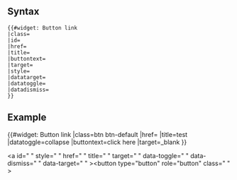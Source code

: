 <noinclude>
{{CSP alert}}
==Syntax==
<pre>
{{#widget: Button link
|class=
|id=
|href=
|title=
|buttontext=
|target=
|style=
|datatarget=
|datatoggle=
|datadismiss=
}}
</pre>

==Example==
{{#widget: Button link
|class=btn btn-default
|href={{fullurl:Main Page}}
|title=test
|datatoggle=collapse
|buttontext=click here
|target=_blank
}}


</noinclude><includeonly><a <!--{if (isset($id) && $id!="" )}-->id="<!--{$id|escape:'quotes'}-->"<!--{/if}--> <!--{if (isset($style) && $style!="" )}-->style="<!--{$style|escape:'quotes'}-->"<!--{/if}--> <!--{if (isset($href) && $href!="" )}-->href="<!--{$href|escape:'html'}-->"<!--{/if}--> <!--{if (isset($title) && $title!="" )}-->title="<!--{$title|escape:'html'}-->"<!--{/if}-->  <!--{if (isset($target) && $target!="" )}-->target="<!--{$target|escape:'html'}-->"<!--{/if}--> <!--{if (isset($datatoggle))}-->data-toggle="<!--{$datatoggle|escape:'html'}-->"<!--{/if}--> <!--{if (isset($datadismiss))}-->data-dismiss="<!--{$datadismiss|escape:'html'}-->"<!--{/if}--> <!--{if (isset($datatarget))}-->data-target="<!--{$datatarget|escape:'html'}-->"<!--{/if}-->><button  type="button"  role="button" <!--{if (isset($class) && $class!="" )}-->class="<!--{$class|escape:'quotes'}-->"<!--{/if}--> ><!--{if (isset($buttontext) && $buttontext!="" )}--><!--{$buttontext|escape:'quotes'}--><!--{/if}--></button></a></includeonly>